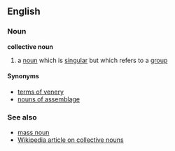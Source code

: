 {{rfc}}
== English ==
=== Noun ===
'''collective noun'''
# a [[noun]] which is [[singular]] but which refers to a [[group]]

==== Synonyms ====
*[[terms of venery]]
*[[nouns of assemblage]]

===See also===
*[[mass noun]]
*[[w:Collective noun|Wikipedia article on collective nouns]]